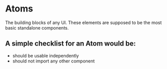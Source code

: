 
<Meta title="ye-design/atoms/Atoms" />

<style>{`
  .content {
    margin-bottom: 2rem;
  }
`}</style>

# Atoms

<div class="content">
  The building blocks of any UI. These elements are supposed to be the most
  basic standalone components.
</div>

## A simple checklist for an Atom would be:

- should be usable independently
- should not import any other component
